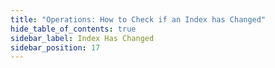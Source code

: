 ```yaml
---
title: "Operations: How to Check if an Index has Changed"
hide_table_of_contents: true
sidebar_label: Index Has Changed
sidebar_position: 17
---
```





<LanguageSwitcher supportedLanguages={supportedLanguages} />

<LanguageContent language="csharp">
   <IndexHasChangedCsharp />
</LanguageContent>

<LanguageContent language="java">
   <IndexHasChangedJava />
</LanguageContent>


<!---
### Indexes
- [What are Indexes](../../../../indexes/what-are-indexes)
- [Creating and Deploying Indexes](../../../../indexes/creating-and-deploying)

### Server
- [Index Administration](../../../../server/administration/index-administration)

### Operations
- [How to Get Indexes](../../../../client-api/operations/maintenance/indexes/get-indexes)
- [How to Put Indexes](../../../../client-api/operations/maintenance/indexes/put-indexes)
- [How to Delete Index](../../../../client-api/operations/maintenance/indexes/delete-index)


-->
